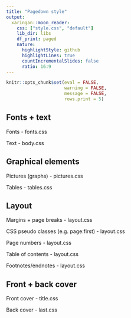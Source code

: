---
title: "Pagedown style"
output:
  xaringan::moon_reader:
    css: ["style.css", "default"]
    lib_dir: libs
    df_print: paged
    nature:
      highlightStyle: github
      highlightLines: true
      countIncrementalSlides: false
      ratio: 16:9
---

```{r setup, include=FALSE}
knitr::opts_chunk$set(eval = FALSE, 
                      warning = FALSE,
                      message = FALSE,
                      rows.print = 5)
```


## Fonts + text

Fonts
- fonts.css

Text
- body.css

## Graphical elements

Pictures (graphs)
- pictures.css

Tables
- tables.css

## Layout

Margins + page breaks
- layout.css

CSS pseudo classes (e.g. page:first)
- layout.css

Page numbers
- layout.css

Table of contents
- layout.css

Footnotes/endnotes
- layout.css

## Front + back cover

Front cover
- title.css

Back cover
- last.css
